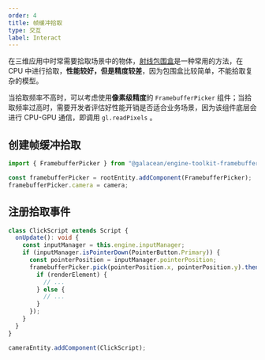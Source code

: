 ```yaml
---
order: 4
title: 帧缓冲拾取
type: 交互
label: Interact
---
```


在三维应用中时常需要拾取场景中的物体，[射线包围盒](/docs/physics/manager/#使用射线检测)是一种常用的方法，在 CPU 中进行拾取，**性能较好，但是精度较差**，因为包围盒比较简单，不能拾取复杂的模型。

当拾取频率不高时，可以考虑使用**像素级精度**的 `FramebufferPicker` 组件；当拾取频率过高时，需要开发者评估好性能开销是否适合业务场景，因为该组件底层会进行 CPU-GPU 通信，即调用 `gl.readPixels` 。

## 创建帧缓冲拾取

```typescript
import { FramebufferPicker } from "@galacean/engine-toolkit-framebuffer-picker";

const framebufferPicker = rootEntity.addComponent(FramebufferPicker);
framebufferPicker.camera = camera;
```

## 注册拾取事件

```typescript
class ClickScript extends Script {
  onUpdate(): void {
    const inputManager = this.engine.inputManager;
    if (inputManager.isPointerDown(PointerButton.Primary)) {
      const pointerPosition = inputManager.pointerPosition;
      framebufferPicker.pick(pointerPosition.x, pointerPosition.y).then((renderElement) => {
        if (renderElement) {
          // ...
        } else {
          // ...
        }
      });
    }
  }
}

cameraEntity.addComponent(ClickScript);
```
